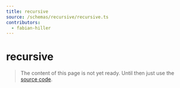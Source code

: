 ```yaml
---
title: recursive
source: /schemas/recursive/recursive.ts
contributors:
  - fabian-hiller
---
```


# recursive

> The content of this page is not yet ready. Until then just use the [source code](https://github.com/fabian-hiller/valibot/blob/main/library/src/schemas/recursive/recursive.ts).
